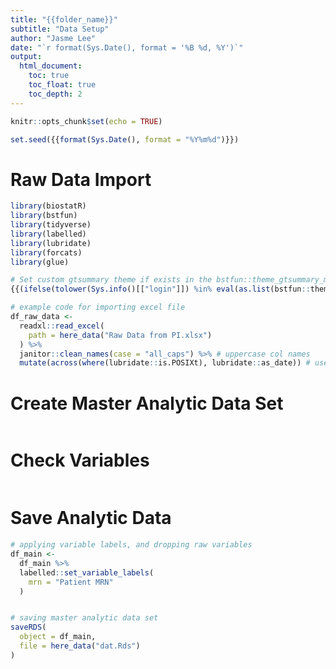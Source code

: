 ```yaml
---
title: "{{folder_name}}"
subtitle: "Data Setup"
author: "Jasme Lee"
date: "`r format(Sys.Date(), format = '%B %d, %Y')`"
output:
  html_document:
    toc: true
    toc_float: true
    toc_depth: 2
---
```


```r
knitr::opts_chunk$set(echo = TRUE)

set.seed({{format(Sys.Date(), format = "%Y%m%d")}})
```

# Raw Data Import

```r
library(biostatR)
library(bstfun)
library(tidyverse)
library(labelled)
library(lubridate)
library(forcats)
library(glue)

# Set custom gtsummary theme if exists in the bstfun::theme_gtsummary_msk
{{(ifelse(tolower(Sys.info()[["login"]]) %in% eval(as.list(bstfun::theme_gtsummary_msk)$name), glue::glue("bstfun::theme_gtsummary_msk('{tolower(Sys.info()[['login']])}')"), ""))}}

# example code for importing excel file
df_raw_data <-
  readxl::read_excel(
    path = here_data("Raw Data from PI.xlsx")
  ) %>%
  janitor::clean_names(case = "all_caps") %>% # uppercase col names
  mutate(across(where(lubridate::is.POSIXt), lubridate::as_date)) # use lubridates
```

# Create Master Analytic Data Set

```r

```


# Check Variables

```r

```

# Save Analytic Data

```r
# applying variable labels, and dropping raw variables
df_main <- 
  df_main %>%
  labelled::set_variable_labels(
    mrn = "Patient MRN"
  )


# saving master analytic data set
saveRDS(
  object = df_main,
  file = here_data("dat.Rds")
)
```
